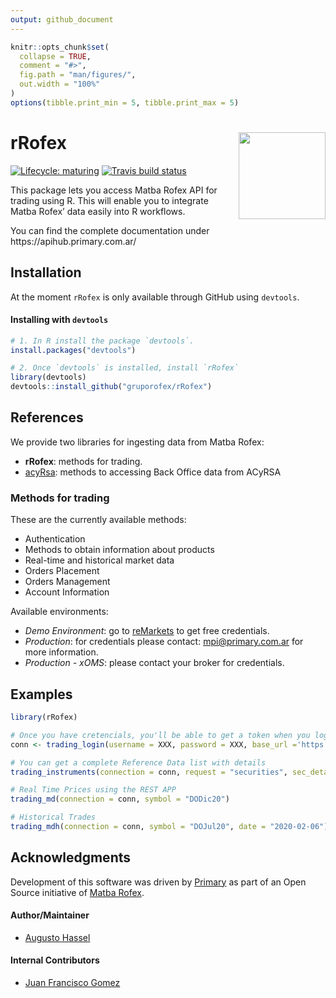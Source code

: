 ```yaml
---
output: github_document
---
```


<!-- README.md is generated from README.Rmd. Please edit that file -->

```r
knitr::opts_chunk$set(
  collapse = TRUE,
  comment = "#>",
  fig.path = "man/figures/",
  out.width = "100%"
)
options(tibble.print_min = 5, tibble.print_max = 5)
```

# rRofex <img src='man/figures/r-rofex.png' align="right" height="139"/>

<!-- badges: start -->
[![Lifecycle: maturing](https://img.shields.io/badge/lifecycle-maturing-blue.svg)](https://www.tidyverse.org/lifecycle/#maturing)
[![Travis build status](https://travis-ci.com/matbarofex/rRofex.svg?branch=master)](https://travis-ci.com/matbarofex/rRofex)
<!-- badges: end -->

This package lets you access Matba Rofex API for trading using R. This will enable you to integrate Matba Rofex' data easily into R workflows.

You can find the complete documentation under https://apihub.primary.com.ar/

## Installation

At the moment `rRofex` is only available through GitHub using `devtools`. 

#### Installing with `devtools`

```r
# 1. In R install the package `devtools`.
install.packages("devtools")

# 2. Once `devtools` is installed, install `rRofex`
library(devtools)
devtools::install_github("gruporofex/rRofex")
```

## References

We provide two libraries for ingesting data from Matba Rofex:

- **rRofex**: methods for trading. 
- [acyRsa](https://github.com/matbarofex/acyrsa): methods to accessing Back Office data from ACyRSA


### Methods for trading

These are the currently available methods:

- Authentication 
- Methods to obtain information about products 
- Real-time and historical market data
- Orders Placement
- Orders Management
- Account Information

Available environments:

- *Demo Environment*: go to [reMarkets](https://remarkets.primary.ventures/) to get free credentials. 
- *Production*: for credentials please contact: <mpi@primary.com.ar> for more information. 
- *Production - xOMS*: please contact your broker for credentials.

## Examples

```r
library(rRofex)

# Once you have cretencials, you'll be able to get a token when you login
conn <- trading_login(username = XXX, password = XXX, base_url ='https://api.remarkets.primary.com.ar')

# You can get a complete Reference Data list with details
trading_instruments(connection = conn, request = "securities", sec_detailed = T)

# Real Time Prices using the REST APP
trading_md(connection = conn, symbol = "DODic20")

# Historical Trades
trading_mdh(connection = conn, symbol = "DOJul20", date = "2020-02-06")
```

## Acknowledgments

Development of this software was driven by [Primary](https://www.primary.com.ar/) as part of an Open Source initiative of [Matba Rofex](https://matbarofex.com.ar/).

#### Author/Maintainer
- [Augusto Hassel](https://github.com/augustohassel)

#### Internal Contributors
- [Juan Francisco Gomez](https://github.com/jfgomezok)
